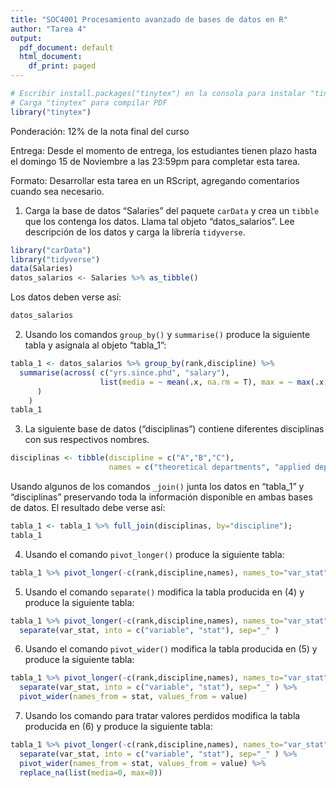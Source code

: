```yaml
---
title: "SOC4001 Procesamiento avanzado de bases de datos en R"
author: "Tarea 4"
output:
  pdf_document: default
  html_document:
    df_print: paged
---
```


```r
# Escribir install.packages("tinytex") en la consola para instalar "tinytex"
# Carga "tinytex" para compilar PDF
library("tinytex")
```

Ponderación: 12% de la nota final del curso

Entrega: Desde el momento de entrega, los estudiantes tienen plazo hasta el domingo 15 de Noviembre a las 23:59pm para completar esta tarea. 

Formato: Desarrollar esta tarea en un RScript, agregando comentarios cuando sea necesario. 


1) Carga la base de datos "Salaries" del paquete `carData` y crea un `tibble` que los contenga los datos. Llama tal objeto "datos_salarios".  Lee descripción de los datos y carga la librería `tidyverse`.

```r
library("carData")
library("tidyverse")
data(Salaries)
datos_salarios <- Salaries %>% as_tibble()
```

Los datos deben verse así:

```r
datos_salarios
```

2) Usando los comandos `group_by()` y `summarise()` produce la siguiente tabla y asígnala al objeto "tabla_1":

```r
tabla_1 <- datos_salarios %>% group_by(rank,discipline) %>%
  summarise(across( c("yrs.since.phd", "salary"), 
                    list(media = ~ mean(.x, na.rm = T), max = ~ max(.x, na.rm = T) ) 
      )
    )
tabla_1
```


3) La siguiente base de datos ("disciplinas") contiene diferentes disciplinas con sus respectivos nombres.

```r
disciplinas <- tibble(discipline = c("A","B","C"), 
                      names = c("theoretical departments", "applied departments", "other") )
```

Usando algunos de los comandos `_join()` junta los datos en "tabla_1" y "disciplinas" preservando toda la información disponible en ambas bases de datos. El resultado debe verse así:

```r
tabla_1 <- tabla_1 %>% full_join(disciplinas, by="discipline");
tabla_1
```

4) Usando el comando `pivot_longer()` produce la siguiente tabla:

```r
tabla_1 %>% pivot_longer(-c(rank,discipline,names), names_to="var_stat", values_to="value")
```

5) Usando el comando `separate()` modifica la tabla producida en (4) y produce la siguiente tabla:

```r
tabla_1 %>% pivot_longer(-c(rank,discipline,names), names_to="var_stat", values_to="value") %>%
  separate(var_stat, into = c("variable", "stat"), sep="_" )
```

6) Usando el comando `pivot_wider()` modifica la tabla producida en (5) y produce la siguiente tabla:

```r
tabla_1 %>% pivot_longer(-c(rank,discipline,names), names_to="var_stat", values_to="value") %>%
  separate(var_stat, into = c("variable", "stat"), sep="_" ) %>%
  pivot_wider(names_from = stat, values_from = value)
```
7) Usando los comando para tratar valores perdidos modifica la tabla producida en (6) y produce la siguiente tabla:


```r
tabla_1 %>% pivot_longer(-c(rank,discipline,names), names_to="var_stat", values_to="value") %>%
  separate(var_stat, into = c("variable", "stat"), sep="_" ) %>%
  pivot_wider(names_from = stat, values_from = value) %>%
  replace_na(list(media=0, max=0))
```


